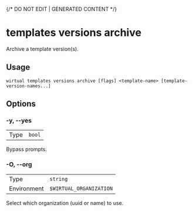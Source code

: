 {/* DO NOT EDIT | GENERATED CONTENT */}

# templates versions archive

Archive a template version(s).

## Usage

```console
wirtual templates versions archive [flags] <template-name> [template-version-names...]
```

## Options

### -y, --yes

|      |                   |
| ---- | ----------------- |
| Type | <code>bool</code> |

Bypass prompts.

### -O, --org

|             |                                  |
| ----------- | -------------------------------- |
| Type        | <code>string</code>              |
| Environment | <code>$WIRTUAL_ORGANIZATION</code> |

Select which organization (uuid or name) to use.
